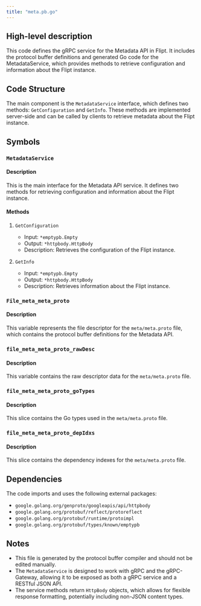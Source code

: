 ```yaml
---
title: "meta.pb.go"
---
```


## High-level description
This code defines the gRPC service for the Metadata API in Flipt. It includes the protocol buffer definitions and generated Go code for the MetadataService, which provides methods to retrieve configuration and information about the Flipt instance.

## Code Structure
The main component is the `MetadataService` interface, which defines two methods: `GetConfiguration` and `GetInfo`. These methods are implemented server-side and can be called by clients to retrieve metadata about the Flipt instance.

## Symbols

### `MetadataService`
#### Description
This is the main interface for the Metadata API service. It defines two methods for retrieving configuration and information about the Flipt instance.

#### Methods

1. `GetConfiguration`
   - Input: `*emptypb.Empty`
   - Output: `*httpbody.HttpBody`
   - Description: Retrieves the configuration of the Flipt instance.

2. `GetInfo`
   - Input: `*emptypb.Empty`
   - Output: `*httpbody.HttpBody`
   - Description: Retrieves information about the Flipt instance.

### `File_meta_meta_proto`
#### Description
This variable represents the file descriptor for the `meta/meta.proto` file, which contains the protocol buffer definitions for the Metadata API.

### `file_meta_meta_proto_rawDesc`
#### Description
This variable contains the raw descriptor data for the `meta/meta.proto` file.

### `file_meta_meta_proto_goTypes`
#### Description
This slice contains the Go types used in the `meta/meta.proto` file.

### `file_meta_meta_proto_depIdxs`
#### Description
This slice contains the dependency indexes for the `meta/meta.proto` file.

## Dependencies
The code imports and uses the following external packages:
- `google.golang.org/genproto/googleapis/api/httpbody`
- `google.golang.org/protobuf/reflect/protoreflect`
- `google.golang.org/protobuf/runtime/protoimpl`
- `google.golang.org/protobuf/types/known/emptypb`

## Notes
- This file is generated by the protocol buffer compiler and should not be edited manually.
- The `MetadataService` is designed to work with gRPC and the gRPC-Gateway, allowing it to be exposed as both a gRPC service and a RESTful JSON API.
- The service methods return `HttpBody` objects, which allows for flexible response formatting, potentially including non-JSON content types.